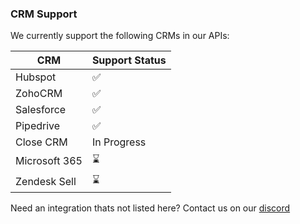 ### CRM Support

We currently support the following CRMs in our APIs:

| CRM           | Support Status |
| ------------- | -------------- |
| Hubspot       | ✅             |
| ZohoCRM       | ✅             |
| Salesforce    | ✅             |
| Pipedrive     | ✅             |
| Close CRM     | In Progress    |
| Microsoft 365 | ⌛             |
| Zendesk Sell  | ⌛             |

Need an integration thats not listed here? Contact us on our [discord](https://discord.gg/q5K5cRhymW)
